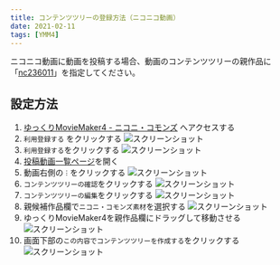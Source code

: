 ```yaml
---
title: コンテンツツリーの登録方法（ニコニコ動画）
date: 2021-02-11
tags: [YMM4]
---
```

ニコニコ動画に動画を投稿する場合、動画のコンテンツツリーの親作品に「[nc236011](https://commons.nicovideo.jp/material/nc236011)」を指定してください。

## 設定方法
1. [ゆっくりMovieMaker4 - ニコニ・コモンズ](https://commons.nicovideo.jp/material/nc236011) へアクセスする
1. `利用登録する` をクリックする
![スクリーンショット](コンテンツツリーの登録方法-1.png)
1. `利用登録する`をクリックする
![スクリーンショット](コンテンツツリーの登録方法-2.png)
1. [投稿動画一覧ページ](https://www.upload.nicovideo.jp/garage/videos)を開く
1. 動画右側の`︙`をクリックする
![スクリーンショット](コンテンツツリーの登録方法-3.png)
1. `コンテンツツリーの確認`をクリックする 
![スクリーンショット](コンテンツツリーの登録方法-4.png)
1. `コンテンツツリーの編集`をクリックする
![スクリーンショット](コンテンツツリーの登録方法-5.png)
1. 親候補作品欄で`ニコニ・コモンズ素材`を選択する
![スクリーンショット](コンテンツツリーの登録方法-6.png)
1. ゆっくりMovieMaker4を親作品欄にドラッグして移動させる
![スクリーンショット](コンテンツツリーの登録方法-7.png)
1. 画面下部の`この内容でコンテンツツリーを作成する`をクリックする
![スクリーンショット](コンテンツツリーの登録方法-8.png)

